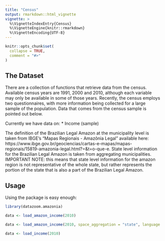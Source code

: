 ```yaml
---
title: "Census"
output: rmarkdown::html_vignette
vignette: >
  %\VignetteIndexEntry{Census}
  %\VignetteEngine{knitr::rmarkdown}
  %\VignetteEncoding{UTF-8}
---
```


```r
knitr::opts_chunk$set(
  collapse = TRUE,
  comment = "#>"
)
```
## The Dataset

There are a collection of functions that retrieve data from the census. Available census years are 1991, 2000 and 2010, although each variable may only be available in some of those years. Recently, the census employs two questionnaires, with more information being collected for a large sample of the population. Data that comes from the census sample is pointed out below.

Currently we have data on:
* Income (sample)

The definition of the Brazilian Legal Amazon at the municipality level is taken from IBGE's "Mapas Regionais - Amazônia Legal" available here: https://www.ibge.gov.br/geociencias/cartas-e-mapas/mapas-regionais/15819-amazonia-legal.html?=&t=o-que-e. State level information for the Brazilian Legal Amazon is taken from aggregating municipalities. IMPORTANT NOTE: this means that state level information for the amazon region is not representative of the whole state, but rather represents the portion of the state that is also a part of the Brazilian Legal Amazon.

## Usage

Using the package is easy enough:

```r
library(datazoom.amazonia)

data <- load_amazon_income(2010)

data <- load_amazon_income(2010, space_aggregation = "state", language = "pt")

data <- load_income(2010)
```
